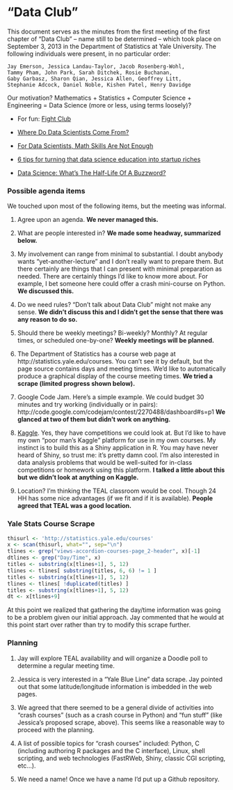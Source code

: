 "Data Club"
===============================================================================

This document serves as the minutes from the first meeting of
the first chapter of "Data Club" -- name still to be determined --
which took place on September 3, 2013 in the Department of Statistics
at Yale University.
The following individuals were present, in no particular order:

    Jay Emerson, Jessica Landau-Taylor, Jacob Rosenberg-Wohl,
    Tammy Pham, John Park, Sarah Ditchek, Rosie Buchanan,
    Gaby Garbasz, Sharon Qian, Jessica Allen, Geoffrey Litt,
    Stephanie Adcock, Daniel Noble, Kishen Patel, Henry Davidge

Our motivation?  Mathematics + Statistics + Computer Science + Engineering =
Data Science (more or less, using terms loosely)?

- For fun: [Fight Club](http://www.youtube.com/watch?v=vJMC_S-DB2I)

- [Where Do Data Scientists Come From?](http://www.informationweek.com/big-data/news/big-data-analytics/where-do-data-scientists-come-from/240160511)

- [For Data Scientists, Math Skills Are Not Enough](http://www.forbes.com/sites/tomgroenfeldt/2013/08/23/for-data-scientists-math-skills-are-not-enough/)

- [6 tips for turning that data science education into startup riches](http://gigaom.com/2013/08/14/6-tips-for-turning-that-data-science-education-into-startup-riches/)

- [Data Science: What's The Half-Life Of A Buzzword?](http://www.forbes.com/sites/gilpress/2013/08/19/data-science-whats-the-half-life-of-a-buzzword/)

### Possible agenda items

We touched upon most of the following items, but the meeting was informal.

1. Agree upon an agenda.  __We never managed this.__

2. What are people interested in?  __We made some headway, summarized below.__

3. My involvement can range from minimal to substantial.  I doubt anybody
wants "yet-another-lecture" and I don't really want to prepare them.  But
there certainly are things that I can present with minimal preparation as
needed.  There are certainly things I'd like to know more about.  For example,
I bet someone here could offer a crash mini-course on Python.
__We discussed this.__

4. Do we need rules?  "Don't talk about Data Club" might not make any sense.
__We didn't discuss this and I didn't get the sense that there was any reason
to do so.__

5. Should there be weekly meetings?  Bi-weekly?  Monthly? At regular
times, or scheduled one-by-one?  __Weekly meetings will be planned.__

6. The Department of Statistics has a course web page at 
http://statistics.yale.edu/courses.  You can't see it by default,
but the page source contains days and meeting times.  We'd like
to automatically produce a graphical display of the course meeting
times. __We tried a scrape (limited progress shown below).__

7. Google Code Jam.  Here's a simple example.  We could budget 30 minutes
and try working (individually or in pairs):
http://code.google.com/codejam/contest/2270488/dashboard#s=p1
__We glanced at two of them but didn't work on anything.__

8. [Kaggle](http://www.kaggle.com).  Yes, they have competitions we could
look at.  But I'd
like to have my own "poor man's Kaggle" platform for use in my own courses.
My instinct is to build this as a Shiny application in R.  You may have never
heard of Shiny, so trust me: it's pretty damn cool.  I'm also
interested in data analysis problems that would be well-suited for in-class
competitions or homework using this platform.
__I talked a little about this but we didn't look at anything on Kaggle.__

9. Location?  I'm thinking the TEAL classroom would be cool.  Though 24 HH has some nice advantages (if we fit and if it is available).
__People agreed that TEAL was a good location.__


### Yale Stats Course Scrape

```r
thisurl <- 'http://statistics.yale.edu/courses'
x <- scan(thisurl, what="", sep="\n")
tlines <- grep("views-accordion-courses-page_2-header", x)[-1]
dtlines <- grep("Day/Time", x)
titles <- substring(x[tlines+1], 5, 12)
tlines <- tlines[ substring(titles, 6, 6) != 1 ]
titles <- substring(x[tlines+1], 5, 12)
tlines <- tlines[ !duplicated(titles) ]
titles <- substring(x[tlines+1], 5, 12)
dt <- x[tlines+9]
```
At this point we realized that gathering the day/time information was going to be
a problem given our initial approach.  Jay commented that he would at this point
start over rather than try to modify this scrape further.

### Planning

1. Jay will explore TEAL availability and will organize a Doodle poll to determine
a regular meeting time.

2. Jessica is very interested in a "Yale Blue Line" data scrape.  Jay pointed out that
some latitude/longitude information is imbedded in the web pages.

3. We agreed that there seemed to be a general divide of activities into "crash courses"
(such as a crash course in Python) and "fun stuff" (like Jessica's proposed scrape, above).
This seems like a reasonable way to proceed with the planning.

4. A list of possible topics for "crash courses" included: Python, C (including
authoring R packages and the C interface), Linux, shell scripting, and web technologies
(FastRWeb, Shiny, classic CGI scripting, etc...).

5. We need a name!  Once we have a name I'd put up a Github repository.


